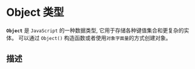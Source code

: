 # Object 类型

**`Object`** 是 `JavaScript` 的一种数据类型, 它用于存储各种键值集合和更复杂的实体。
可以通过 `Object()` 构造函数或者使用`对象字面量`的方式创建对象。

## 描述

